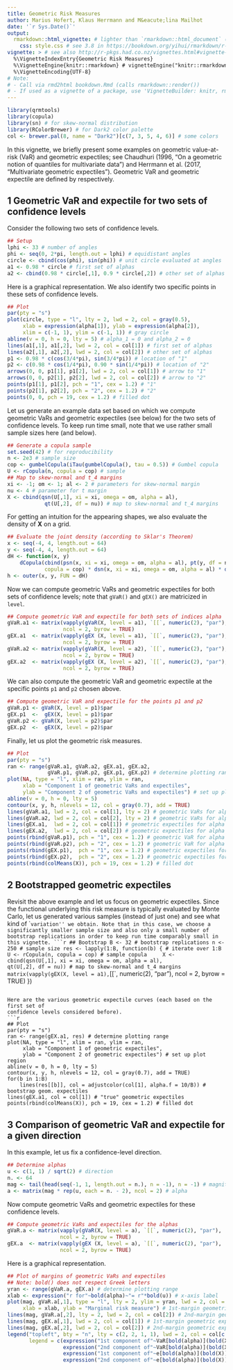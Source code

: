 ```yaml
---
title: Geometric Risk Measures
author: Marius Hofert, Klaus Herrmann and M&eacute;lina Mailhot
date: '`r Sys.Date()`'
output:
  rmarkdown::html_vignette: # lighter than `rmarkdown::html_document` (`knitr:::html_vignette` just calls `rmarkdown::html_document` with a custom `.css`); see https://bookdown.org/yihui/rmarkdown/r-package-vignette.html
    css: style.css # see 3.8 in https://bookdown.org/yihui/rmarkdown/r-package-vignette.html
vignette: > # see also http://r-pkgs.had.co.nz/vignettes.html#vignette-metadata
  %\VignetteIndexEntry{Geometric Risk Measures}
  %\VignetteEngine{knitr::rmarkdown} # vignetteEngine("knitr::rmarkdown") => knitr:::vweave_rmarkdown() => rmarkdown::render() but produces a much smaller vignette than rmarkdown::render()
  %\VignetteEncoding{UTF-8}
# Note:
# - Call via rmd2html bookdown.Rmd (calls rmarkdown::render())
# - If used as a vignette of a package, use 'VignetteBuilder: knitr, rmarkdown' in DESCRIPTION.
---
```


```r
library(qrmtools)
library(copula)
library(sn) # for skew-normal distribution
library(RColorBrewer) # for Dark2 color palette
col <- brewer.pal(8, name = "Dark2")[c(7, 3, 5, 4, 6)] # some colors
```

In this vignette, we briefly present some examples on geometric value-at-risk
(VaR) and geometric expectiles; see Chaudhuri (1996, "On a geometric notion of
quantiles for multivariate data") and Herrmann et al. (2017, "Multivariate
geometric expectiles"). Geometric VaR and geometric expectile are
defined by
\begin{align*}
	\mathrm{VaR}_{\mathbf{\alpha}}(\mathbf{X})&=\mathrm{argmin}_{\mathbf{c}\in\mathbb{R}^d}\ \mathbb{E}(\Phi_{\mathbf{\alpha}}(\mathbf{X}-\mathbf{c}))\quad\text{for}\quad\Phi_{\mathbf{\alpha}}(\mathbf{t})=(\lVert\mathbf{t}\rVert_2+\langle\mathbf{\alpha},\mathbf{t}\rangle)/2,\\
	\mathrm{e}_{\mathbf{\alpha}}(\mathbf{X})&=\mathrm{argmin}_{\mathbf{c}\in\mathbb{R}^d}\ \mathbb{E}(\Lambda_{\mathbf{\alpha}}(\mathbf{X}-\mathbf{c}))\quad\text{for}\quad\Lambda_{\mathbf{\alpha}}(\mathbf{t})=\lVert\mathbf{t}\rVert_2(\lVert\mathbf{t}\rVert_2+\langle\mathbf{\alpha},\mathbf{t}\rangle)/2,
\end{align*}
respectively.


## 1 Geometric VaR and expectile for two sets of confidence levels

Consider the following two sets of confidence levels.
```r
## Setup
lphi <- 33 # number of angles
phi <- seq(0, 2*pi, length.out = lphi) # equidistant angles
circle <- cbind(cos(phi), sin(phi)) # unit circle evaluated at angles
a1 <- 0.98 * circle # first set of alphas
a2 <- cbind(0.98 * circle[,1], 0.9 * circle[,2]) # other set of alphas
```

Here is a graphical representation. We also identify two specific points
in these sets of confidence levels.
```r
## Plot
par(pty = "s")
plot(circle, type = "l", lty = 2, lwd = 2, col = gray(0.5),
     xlab = expression(alpha[1]), ylab = expression(alpha[2]),
     xlim = c(-1, 1), ylim = c(-1, 1)) # gray circle
abline(v = 0, h = 0, lty = 5) # alpha_1 = 0 and alpha_2 = 0
lines(a1[,1], a1[,2], lwd = 2, col = col[1]) # first set of alphas
lines(a2[,1], a2[,2], lwd = 2, col = col[2]) # other set of alphas
p1 <- 0.98 * c(cos(3/4*pi), sin(3/4*pi)) # location of "1"
p2 <- c(0.98 * cos(1/4*pi), 0.90 * sin(1/4*pi)) # location of "2"
arrows(0, 0, p1[1], p1[2], lwd = 2, col = col[1]) # arrow to "1"
arrows(0, 0, p2[1], p2[2], lwd = 2, col = col[2]) # arrow to "2"
points(p1[1], p1[2], pch = "1", cex = 1.2) # "1"
points(p2[1], p2[2], pch = "2", cex = 1.2) # "2"
points(0, 0, pch = 19, cex = 1.2) # filled dot
```

Let us generate an example data set based on which we compute geometric VaRs and
geometric expectiles (see below) for the two sets of confidence levels. To keep
run time small, note that we use rather small sample sizes here (and below).
```r
## Generate a copula sample
set.seed(42) # for reproducibility
n <- 2e3 # sample size
cop <- gumbelCopula(iTau(gumbelCopula(), tau = 0.5)) # Gumbel copula
U <- rCopula(n, copula = cop) # sample
## Map to skew-normal and t_4 margins
xi <- -1; om <- 1; al <- 2 # parameters for skew-normal margin
nu <- 4 # parameter for t margin
X <- cbind(qsn(U[,1], xi = xi, omega = om, alpha = al),
            qt(U[,2], df = nu)) # map to skew-normal and t_4 margins
```

For getting an intuition for the appearing shapes, we also evaluate the
density of $\mathbf{X}$ on a grid.
```r
## Evaluate the joint density (according to Sklar's Theorem)
x <- seq(-4, 4, length.out = 64)
y <- seq(-4, 4, length.out = 64)
dH <- function(x, y)
    dCopula(cbind(psn(x, xi = xi, omega = om, alpha = al), pt(y, df = nu)),
            copula = cop) * dsn(x, xi = xi, omega = om, alpha = al) * dt(y, df = nu)
h <- outer(x, y, FUN = dH)
```

Now we can compute geometric VaRs and geometric expectiles for both sets of
confidence levels; note that `gVaR()` and `gEX()` are matricized in `level`.
```r
## Compute geometric VaR and expectile for both sets of indices alpha
gVaR.a1 <- matrix(vapply(gVaR(X, level = a1), `[[`, numeric(2), "par"),
                  ncol = 2, byrow = TRUE)
gEX.a1  <- matrix(vapply(gEX (X, level = a1), `[[`, numeric(2), "par"),
                  ncol = 2, byrow = TRUE)
gVaR.a2 <- matrix(vapply(gVaR(X, level = a2), `[[`, numeric(2), "par"),
                  ncol = 2, byrow = TRUE)
gEX.a2  <- matrix(vapply(gEX (X, level = a2), `[[`, numeric(2), "par"),
                  ncol = 2, byrow = TRUE)
```

We can also compute the geometric VaR and geometric expectile at the
specific points `p1` and `p2` chosen above.
```r
## Compute geometric VaR and expectile for the points p1 and p2
gVaR.p1 <- gVaR(X, level = p1)$par
gEX.p1  <-  gEX(X, level = p1)$par
gVaR.p2 <- gVaR(X, level = p2)$par
gEX.p2  <-  gEX(X, level = p2)$par
```

Finally, let us plot the geometric risk measures.
```r
## Plot
par(pty = "s")
ran <- range(gVaR.a1, gVaR.a2, gEX.a1, gEX.a2,
             gVaR.p1, gVaR.p2, gEX.p1, gEX.p2) # determine plotting range
plot(NA, type = "l", xlim = ran, ylim = ran,
     xlab = "Component 1 of geometric VaRs and expectiles",
     ylab = "Component 2 of geometric VaRs and expectiles") # set up plot region
abline(v = 0, h = 0, lty = 5)
contour(x, y, h, nlevels = 12, col = gray(0.7), add = TRUE)
lines(gVaR.a1, lwd = 2, col = col[1], lty = 2) # geometric VaRs for alpha = a1
lines(gVaR.a2, lwd = 2, col = col[2], lty = 2) # geometric VaRs for alpha = a2
lines(gEX.a1,  lwd = 2, col = col[1]) # geometric expectiles for alpha = a1
lines(gEX.a2,  lwd = 2, col = col[2]) # geometric expectiles for alpha = a2
points(rbind(gVaR.p1), pch = "1", cex = 1.2) # geometric VaR for alpha = p1
points(rbind(gVaR.p2), pch = "2", cex = 1.2) # geometric VaR for alpha = p2
points(rbind(gEX.p1),  pch = "1", cex = 1.2) # geometric expectiles for alpha = p1
points(rbind(gEX.p2),  pch = "2", cex = 1.2) # geometric expectiles for alpha = p2
points(rbind(colMeans(X)), pch = 19, cex = 1.2) # filled dot
```


## 2 Bootstrapped geometric expectiles

Revisit the above example and let us focus on geometric expectiles.
Since the functional underlying this risk measure is typically evaluated by
Monte Carlo, let us generated various samples (instead of just one) and see what
kind of ``variation'' we obtain. Note that in this case, we choose a significantly
smaller sample size and also only a small number of bootstrap replications in
order to keep run time comparably small in this vignette.
```r
## Bootstrap
B <- 32 # bootstrap replications
n <- 250 # sample size
res <- lapply(1:B, function(b) { # iterate over 1:B
    U <- rCopula(n, copula = cop) # sample copula
    X <- cbind(qsn(U[,1], xi = xi, omega = om, alpha = al),
               qt(U[,2], df = nu)) # map to skew-normal and t_4 margins
    matrix(vapply(gEX(X, level = a1), `[[`, numeric(2), "par"), ncol = 2,
           byrow = TRUE)
})
```

Here are the various geometric expectile curves (each based on the first set of
confidence levels considered before).
```r
## Plot
par(pty = "s")
ran <- range(gEX.a1, res) # determine plotting range
plot(NA, type = "l", xlim = ran, ylim = ran,
     xlab = "Component 1 of geometric expectiles",
     ylab = "Component 2 of geometric expectiles") # set up plot region
abline(v = 0, h = 0, lty = 5)
contour(x, y, h, nlevels = 12, col = gray(0.7), add = TRUE)
for(b in 1:B)
    lines(res[[b]], col = adjustcolor(col[1], alpha.f = 10/B)) # bootstrap geom. expectiles
lines(gEX.a1, col = col[1]) # "true" geometric expectiles
points(rbind(colMeans(X)), pch = 19, cex = 1.2) # filled dot
```


## 3 Comparison of geometric VaR and expectile for a given direction

In this example, let us fix a confidence-level direction.
```r
## Determine alphas
u <- c(1, 1) / sqrt(2) # direction
n. <- 64
mag <- tail(head(seq(-1, 1, length.out = n.), n = -1), n = -1) # magnitude
a <- matrix(mag * rep(u, each = n. - 2), ncol = 2) # alpha
```

Now compute geometric VaRs and geometric expectiles for these confidence levels.
```r
## Compute geometric VaRs and expectiles for the alphas
gVaR.a <- matrix(vapply(gVaR(X, level = a), `[[`, numeric(2), "par"),
                 ncol = 2, byrow = TRUE)
gEX.a  <- matrix(vapply(gEX (X, level = a), `[[`, numeric(2), "par"),
                 ncol = 2, byrow = TRUE)
```

Here is a graphical representation.
```r
## Plot of margins of geometric VaRs and expectiles
## Note: bold() does not respect Greek letters
yran <- range(gVaR.a, gEX.a) # determine plotting range
xlab <- expression("r for"~bold(alpha)~"= r"*bold(u)) # x-axis label
plot(mag, gVaR.a[,1], type = "l", lty = 2, ylim = yran, lwd = 2, col = col[1],
     xlab = xlab, ylab = "Marginal risk measure") # 1st-margin geometric VaRs
lines(mag, gVaR.a[,2], lty = 2, lwd = 2, col = col[2]) # 2nd-margin geometric VaRs
lines(mag, gEX.a[,1], lwd = 2, col = col[1]) # 1st-margin geometric expectiles
lines(mag, gEX.a[,2], lwd = 2, col = col[2]) # 2nd-margin geometric expectiles
legend("topleft", bty = "n", lty = c(2, 2, 1, 1), lwd = 2, col = col[c(1, 2, 1, 2)],
       legend = c(expression("1st component of"~VaR[bold(alpha)](bold(X))),
                  expression("2nd component of"~VaR[bold(alpha)](bold(X))),
                  expression("1st component of"~e[bold(alpha)](bold(X))),
                  expression("2nd component of"~e[bold(alpha)](bold(X)))))
```
